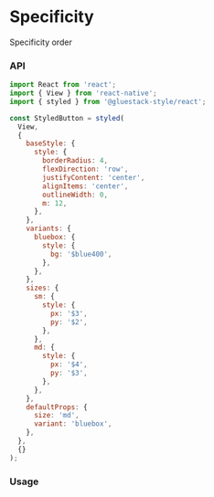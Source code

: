 
<Meta title="api/SxStyleResolution" />

# Specificity

Specificity order

### API

```jsx
import React from 'react';
import { View } from 'react-native';
import { styled } from '@gluestack-style/react';

const StyledButton = styled(
  View,
  {
    baseStyle: {
      style: {
        borderRadius: 4,
        flexDirection: 'row',
        justifyContent: 'center',
        alignItems: 'center',
        outlineWidth: 0,
        m: 12,
      },
    },
    variants: {
      bluebox: {
        style: {
          bg: '$blue400',
        },
      },
    },
    sizes: {
      sm: {
        style: {
          px: '$3',
          py: '$2',
        },
      },
      md: {
        style: {
          px: '$4',
          py: '$3',
        },
      },
    },
    defaultProps: {
      size: 'md',
      variant: 'bluebox',
    },
  },
  {}
);
```

### Usage

<Canvas>
  <Story id="api-stories-specificity--specificity" />
</Canvas>
